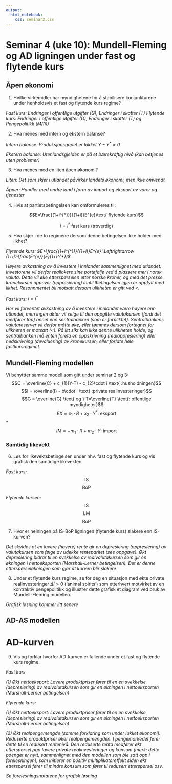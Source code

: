 ```yaml
---
output:
  html_notebook:
    css: seminar2.css
---
```


# Seminar 4 (uke 10): Mundell-Fleming og AD ligningen under fast og flytende kurs 
## Åpen økonomi

1. Hvilke virkemidler har myndighetene for å stabilisere konjunkturene under henholdsvis et fast og flytende kurs regime?

*Fast kurs: Endringer i offentlige utgifter (G), Endringer i skatter (T)* 
*Flytende kurs: Endringer i offentlige utgifter (G), Endringer i skatter (T) og  Pengepolitikk (M/(i))*

2. Hva menes med intern og ekstern balanse?

*Intern balanse: Produksjonsgapet er lukket $Y-Y^{*}=0$*

*Ekstern balanse: Utenlandsgjelden er på et bærekraftig nivå (kan betjenes uten problemer)*

3. Hva menes med en liten åpen økonomi?

*Liten: Det som skjer i utlandet påvirker landets økonomi, men ikke omvendt*

*Åpner: Handler med andre land i form av import og eksport av varer og tjenester*


4. Hvis at partietsbetingelsen kan omformuleres til:

$$E=\frac{(1+i^{*})}{(1+i)}E^{e}\text{ flytende kurs}$$


$$i=i^{*} \text{ fast kurs (troverdig)}$$

5. Hva skjer i de to regimene dersom denne betingelsen ikke holder med likhet?

*Flytende kurs: $E>\frac{(1+i^{*})}{(1+i)}E^{e} \Leftrightarrow (1+i)>\frac{E^{e}}{E}(1+i^{*})$*

*Høyere avkastning av å investere i innlandet sammenlignet med utlandet. Investorene vil derfor reallokere sine portefølje
ved å plassere mer i norsk valuta. Dette vil øke etterspørselen etter norske kroner, og med det presse kronekursen oppover (appresiering) inntil lbetingelsen igjen er oppfylt med likhet. Resonnmentet bli motsatt dersom ulikheten er gitt ved <.*

*Fast kurs: $i>i^{*}$*

*Her vil forventet avkastning av å investere i innlandet være høyere enn utlandet, men ingen aktør vil 
selge til den oppgitte valutakursen (fordi det medfører tap) annet enn sentralbanken (som er forpliktet).
Sentralbankens valutareserver vil derfor måtte øke, eller tømmes dersom fortegnet for ulikheten er motsatt (<).
På litt sikt kan ikke denne ulikheten holde, og sentralbanken må enten foreta en oppskrivning (realappresiering) 
eller nedskrivning (devaluering) av kronekursen, eller forlate hele fastkursregimet.*

## Mundell-Fleming modellen

Vi benyttter samme modell som gitt under seminar 2 og 3:
$$C = \overline{C} + c_{1}(Y-T) - c_{2}\cdot i \text{ :husholdningen}$$
$$I = \overline{I} - b\cdot i \text{ :private realinvesteringer}$$
$$G = \overline{G} \text{ og } T=\overline{T} \text{: offentlige myndigheter}$$ 
$$EX = x_{1}\cdot R + x_{2}\cdot Y^{*} \text{: eksport}$$
*$$IM= - m_{1}\cdot R + m_{2}\cdot Y \text{: import}$$

### Samtidig likevekt

6. Løs for likevektsbetingelsen under hhv. fast og flytende kurs og vis grafisk den samtidige likevekten

*Fast kurs:*
$$\text{IS}$$
$$\text{BoP}$$

*Flytende kursen:*
$$\text{IS}$$
$$\text{LM}$$
$$\text{BoP}$$

7. Hvor er helningen på IS-BoP ligningen (flytende kurs) slakere enn IS-kurven?

*Det skyldes at en lavere (høyere) rente gir en depresiering (appresiering) av valutakursen 
som følge av udekke renteparitet (see oppgave). Økt depresiering bidrar til en svekkelse av 
realvalutakursen som gir en økningen i nettoeksporten (Marshall-Lerner betingelsen). Det er denne etterspørseløkningen
som gjør at kurven blir slakere*

8. Under et flytende kurs regime, se for deg en situasjon med økte private realinvesteringer $\Delta I>0$ ('animal spirits') som etterhvert  motvirket av en kontraktiv pengepolitikk og illustrer dette grafisk et diagram ved bruk av Mundell-Fleming modellen.

*Grafisk løsning kommer litt senere*

## AD-AS modellen

# AD-kurven

9. Vis og forklar hvorfor AD-kurven er fallende under et fast og flytende kurs regime.

*Fast kurs*

*(1) Økt nettoeksport: Lavere produktpriser fører til en en svekkelse (depresiering) av 
realvalutakursen som gir en økningen i nettoeksporten (Marshall-Lerner betingelsen)*

*Flytende kurs:*

*(1) Økt nettoeksport: Lavere produktpriser fører til en en svekkelse (depresiering) av 
realvalutakursen som gir en økningen i nettoeksporten (Marshall-Lerner betingelsen)*

*(2) Økt realpengemengde (samme forklaring som under lukket økonomi): Reduserte produktpriser øker realpengemengden. I pengemarkedet fører dette til en redusert rentenivå. Den reduserte renta medfører økt etterspørsel pga lavere private realinvesteringer og konsum (merk: dette poenget er nytt, sammenlignet med den modellen som ble satt opp i forelesningen), som initierer en positiv multiplikatoreffekt siden økt  etterspørsel fører til mindre konsum som fører til redusert etterspørsel osv.*

*Se forelesningsnotatene for grafisk løsning*

